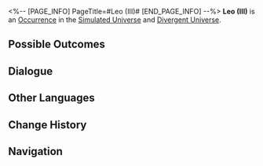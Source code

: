 <%-- [PAGE_INFO]
PageTitle=#Leo (III)#
[END_PAGE_INFO] --%>
{{Stub}}
{{Simulated Universe Event Infobox
|id            = 11901-2
|title         = 
|image         = Occurrence Twins.png
|domains_su    = Unknown
|domains_swarm = Unknown
|domains_gng   = Unknown
|domains_du    = Unknown
|domains_und   = Unknown
|requirements  = 
|prev          = 
|next          = 
|characters    = 
|factions      = 
|order         = 084
|order_du      = 026
}}
'''Leo (III)''' is an [[Divergent Universe/Occurrence|Occurrence]] in the [[Simulated Universe]] and [[Divergent Universe]].

==Possible Outcomes==
{{Possible Outcomes
|choice_1 = Mix the two personalities together.
|result_1 = Switch to Sal's personality and obtain 1 random Blessing.
|path_1   = Nihility
|modes_1  = swarm

|choice_2 = Get rid of these two troublesome "neighbors."
|result_2 = Enter a very tough battle. If you win, you will gain 1 3-star Blessing(s) and 2 Curio(s).
|path_2   = Erudition
|modes_2  = gng

|choice_3 = Pick Leo.
|result_3 = Discard 1 random Curio and obtain 4 random Component(s) of 1- to 2-star rarity.
|modes_3  = und

|choice_4 = Let Sal out.
|result_4 = Switch to Sal's personality and obtain 3 random Blessing(s) of 1- to 2-star rarity.
|modes_4  = du

|choice_5 = Pick Leo.
|result_5 = Discard 1 Curio(s) and obtain 2 Blessing(s) of 1- to 2-star rarity.
|modes_5  = du

|choice_6 = Pick Leo.
|result_6 = Discard 1 Curio, and obtain a 2-star Blessing.
|modes_6  = su,swarm,gng

|choice_7 = Let Sal out.
|result_7 = Reset Sal and Leo's personalities.
|modes_7  = su,swarm,gng,und

}}
<!--
==Gameplay Notes==
* 
-->
==Dialogue==
{{Dialogue Start}}
:{{tx}}
{{Dialogue End}}

==Other Languages==
{{Other Languages
|en   = Leo (III)
|zhs  = 里奥（其三）
|zht  = 李奧（其三）
|ja   = リオ（その3）
|ko   = 레오 (3)
|es   = Leo (III)
|fr   = Leo (III)
|ru   = Лео III
|th   = Leo (3)
|vi   = Leo (3)
|de   = Leo (Teil 3)
|id   = Leo (Bag. 3)
|pt   = Leo (III)
}}

==Change History==
{{Change History|1.0}}

==Navigation==
{{Occurrence Navbox}}